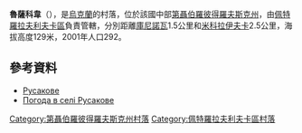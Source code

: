{{coord|48|15|37|N|36|22|53|E|scale:30000_region:UA|display=title}}

'''魯薩科韋'''（{{lang-uk|Русакове}}），是[[烏克蘭|烏克蘭]]的村落，位於該國中部[[第聶伯羅彼得羅夫斯克州|第聶伯羅彼得羅夫斯克州]]，由[[佩特羅拉夫利夫卡區|佩特羅拉夫利夫卡區]]負責管轄，分別距離[[庫尼諾瓦|庫尼諾瓦]]1.5公里和[[米科拉伊夫卡_(瓦西利基夫卡區)|米科拉伊夫卡]]2.5公里，海拔高度129米，2001年人口292。

==參考資料==
*[http://gska2.rada.gov.ua/pls/z7502/A005?rdat1=06.12.2007&rf7571=6000 Русакове]{{dead link|date=2018年5月 |bot=InternetArchiveBot |fix-attempted=yes }}
* [http://weather.in.ua/ua/dnepropetrovskaja/22990 Погода в селі Русакове] {{Wayback|url=http://weather.in.ua/ua/dnepropetrovskaja/22990 |date=20160607120140 }}

{{DEFAULTSORT:Русакове}}
[[Category:第聶伯羅彼得羅夫斯克州村落|Category:第聶伯羅彼得羅夫斯克州村落]]
[[Category:佩特羅拉夫利夫卡區村落|Category:佩特羅拉夫利夫卡區村落]]


{{Dnipropetrovsk-geo-stub}}